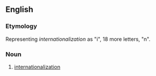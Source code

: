 ==English==

===Etymology===
Representing ''internationalization'' as "i", 18 more letters, "n".

===Noun===
# [[internationalization]]